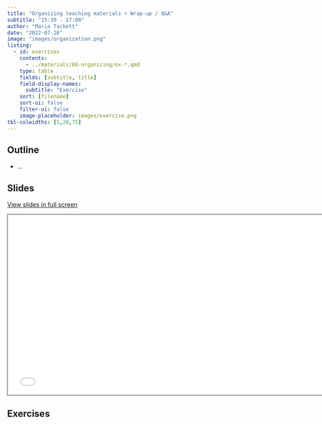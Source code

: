 ```yaml
---
title: "Organizing teaching materials + Wrap-up / Q&A"
subtitle: "15:30 - 17:00"
author: "Maria Tackett"
date: "2022-07-26"
image: "images/organization.png"
listing:
  - id: exercises
    contents:
      - ../materials/08-organizing/ex-*.qmd
    type: table
    fields: [subtitle, title]
    field-display-names:
      subtitle: "Exercise"
    sort: [filename]
    sort-ui: false
    filter-ui: false
    image-placeholder: images/exercise.png
tbl-colwidths: [5,20,75]
---
```


## Outline

-   ...

## Slides

[View slides in full screen](../materials/08-organizing/index.html)

```{=html}
<iframe class="slide-deck" src="../materials/08-organizing/" height="420" width="747" style="border: 1px solid #2e3846;"></iframe>
```
## Exercises

::: {#exercises}
:::
